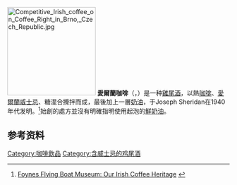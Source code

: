 [[File:Competitive_Irish_coffee_on_Coffee_Right_in_Brno,_Czech_Republic.jpg|200px]]
'''愛爾蘭咖啡'''（{{lang-ga|Caifé Gaelach}}，{{lang-en|Irish coffee}}）是一种[[雞尾酒|雞尾酒]]，以熱[[咖啡|咖啡]]、[[愛爾蘭威士忌|愛爾蘭威士忌]]、糖混合攪拌而成，最後加上一層[[黃油|奶油]]，于Joseph Sheridan在1940年代发明。<ref>[http://flyingboatmuseum.com/coffee.php Foynes Flying Boat Museum: Our Irish Coffee Heritage] {{webarchive|url=https://web.archive.org/web/20100418063740/http://flyingboatmuseum.com/coffee.php |date=2010-04-18 }}</ref>始創的處方並沒有明確指明使用起泡的[[鮮奶油|鮮奶油]]。

== 参考资料 ==
{{reflist}}

{{Drink-stub}}

{{coffee}}
{{国际调酒师协会官方鸡尾酒}}
{{Authority control}}
{{DEFAULTSORT:Irish}}
[[Category:咖啡飲品|Category:咖啡飲品]]
[[Category:含威士忌的鸡尾酒|Category:含威士忌的鸡尾酒]]